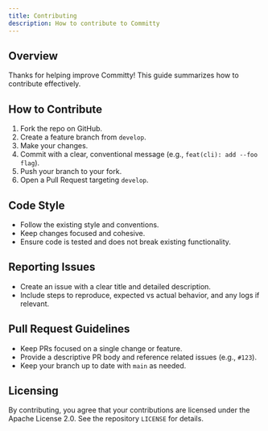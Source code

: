```yaml
---
title: Contributing
description: How to contribute to Committy
---
```


## Overview

Thanks for helping improve Committy! This guide summarizes how to contribute effectively.

## How to Contribute

1. Fork the repo on GitHub.
2. Create a feature branch from `develop`.
3. Make your changes.
4. Commit with a clear, conventional message (e.g., `feat(cli): add --foo flag`).
5. Push your branch to your fork.
6. Open a Pull Request targeting `develop`.

## Code Style

- Follow the existing style and conventions.
- Keep changes focused and cohesive.
- Ensure code is tested and does not break existing functionality.

## Reporting Issues

- Create an issue with a clear title and detailed description.
- Include steps to reproduce, expected vs actual behavior, and any logs if relevant.

## Pull Request Guidelines

- Keep PRs focused on a single change or feature.
- Provide a descriptive PR body and reference related issues (e.g., `#123`).
- Keep your branch up to date with `main` as needed.

## Licensing

By contributing, you agree that your contributions are licensed under the Apache License 2.0. See the repository `LICENSE` for details.